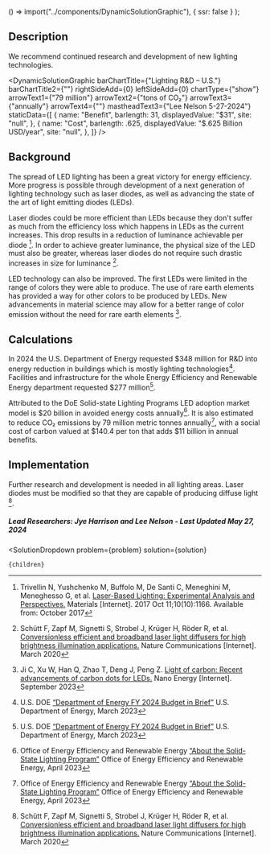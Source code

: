 
  () => import("../components/DynamicSolutionGraphic"),
  { ssr: false }
);


## Description

We recommend continued research and development of new lighting technologies.

<DynamicSolutionGraphic
  barChartTitle={"Lighting R&D – U.S."}
  barChartTitle2={""}
  rightSideAdd={0}
  leftSideAdd={0}
  chartType={"show"}
  arrowText1={"79 million"}
  arrowText2={"tons of CO₂"}
  arrowText3={"annually"}
  arrowText4={""}
  mastheadText3={"Lee Nelson 5-27-2024"}
 staticData={[
    {
     name: "Benefit",
      barlength: 31,
      displayedValue: "$31",
      site: "null",
    },
    {
      name: "Cost",
      barlength: .625,
      displayedValue: "$.625 Billion USD/year",
      site: "null",
    },
  ]}
/>


## Background

The spread of LED lighting has been a great victory for energy efficiency. More progress is possible through development of a next generation of lighting technology such as laser diodes, as well as advancing the state of the art of light emitting diodes (LEDs). 

Laser diodes could be more efficient than LEDs because they don't suffer as much from the efficiency loss which happens in LEDs as the current increases. This drop results in a reduction of luminance achievable per diode [^"1"]. In order to achieve greater luminance, the physical size of the LED must also be greater, whereas laser diodes do not require such drastic increases in size for luminance [^"3"].

LED technology can also be improved. The first LEDs were limited in the range of colors they were able to produce. The use of rare earth elements has provided a way for other colors to be produced by LEDs. New advancements in material science may allow for a better range of color emission without the need for rare earth elements [^"2"]. 

## Calculations
In 2024 the U.S. Department of Energy requested $348 million for R&D into energy reduction in buildings which is mostly lighting technologies[^"4"]. Facilities and infrastructure for the whole Energy Efficiency and Renewable Energy department requested $277 million[^"4"].

Attributed to the DoE Solid-state Lighting Programs LED adoption market model is $20 billion in avoided energy costs annually[^"5"]. It is also estimated to reduce CO₂ emissions by 79 million metric tonnes annually[^"5"], with a social cost of carbon valued at $140.4 per ton that adds $11 billion in annual benefits.

## Implementation

Further research and development is needed in all lighting areas. Laser diodes must be modified so that they are capable of producing diffuse light [^"3"].

##### Lead Researchers: Jye Harrison and Lee Nelson - Last Updated May 27, 2024

[^"1"]: Trivellin N, Yushchenko M, Buffolo M, De Santi C, Meneghini M, Meneghesso G, et al. [Laser-Based Lighting: Experimental Analysis and Perspectives.](http://dx.doi.org/10.3390/ma10101166) Materials [Internet]. 2017 Oct 11;10(10):1166. Available from: October 2017

[^"2"]: Ji C, Xu W, Han Q, Zhao T, Deng J, Peng Z. [Light of carbon: Recent advancements of carbon dots for LEDs.](http://dx.doi.org/10.1016/j.nanoen.2023.108623) Nano Energy [Internet]. September 2023

[^"3"]: Schütt F, Zapf M, Signetti S, Strobel J, Krüger H, Röder R, et al. [Conversionless efficient and broadband laser light diffusers for high brightness illumination applications.](http://dx.doi.org/10.1038/s41467-020-14875-z) Nature Communications [Internet]. March 2020

[^"4"]: U.S. DOE [“Department of Energy FY 2024 Budget in Brief”](https://www.energy.gov/sites/default/files/2023-03/doe-fy2024-budget-in-brief.pdf) U.S. Department of Energy, March 2023

[^"5"]: Office of Energy Efficiency and Renewable Energy [“About the Solid-State Lighting Program”](https://www.energy.gov/eere/ssl/about-solid-state-lighting-program) Office of Energy Efficiency and Renewable Energy, April 2023



  <SolutionDropdown 
    problem={problem} 
    solution={solution}
  >
    {children}
  </SolutionDropdown>